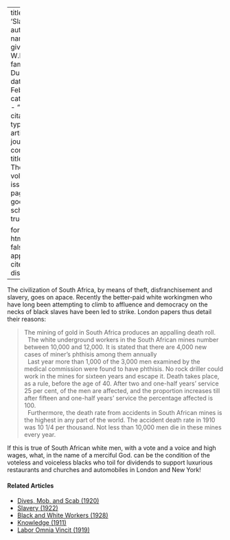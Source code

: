 
---
title: 'Slavery'
author:
  - name:
      given: W.E.B.
      family: Du Bois
date: Feb. 1913
categories: 
  - ""
citation: 
  type: article-journal
  container-title: The Crisis
  volume: 6
  issue: 4
  page: 186
google-scholar: true

format:
  html:
    toc: false
    appendix-cite-as: display
---


The civilization of South Africa, by means of theft, disfranchisement and slavery, goes on apace. Recently the better-paid white workingmen who have long been attempting to climb to affluence and democracy on the necks of black slaves have been led to strike. London papers thus detail their reasons:

> The mining of gold in South Africa produces an appalling death roll.    
> &nbsp;
> The white underground workers in the South African mines number between 10,000 and 12,000. It is stated that there are 4,000 new cases of miner's phthisis among them annually     
> &nbsp;
> Last year more than 1,000 of the 3,000 men examined by the medical commission were found to have phthisis. No rock driller could work in the mines for sixteen years and escape it. Death takes place, as a rule, before the age of 40. After two and one-half years' service 25 per cent, of the men are affected, and the proportion increases till after fifteen and one-half years' service the percentage affected is 100.    
> &nbsp;
> Furthermore, the death rate from accidents in South African mines is
 the highest in any part of the world. The accident death rate in 1910 was 10 1/4 per thousand. Not less than 10,000 men die in these mines every year.

If this is true of South African white men, with a vote and a voice and high wages, what, in the name of a merciful God. can be the condition of the voteless and voiceless blacks who toil for dividends to support luxurious restaurants and churches and automobiles in London and New York!

<!-- Similar articles start here -->
<div  class="clear-wrap"></div>

#### Related Articles

* [Dives, Mob, and Scab (1920)](/Volumes/19/05/dives.html)
* [Slavery (1922)](/Volumes/24/01/slavery.html)
* [Black and White Workers (1928)](/Volumes/35/03/black_and_white_workers.html)
* [Knowledge (1911)](/Volumes/02/06/knowledge.html)
* [Labor Omnia Vincit (1919)](/Volumes/18/05/labor_omnia_vincit.html)

<!-- Similar articles end here -->